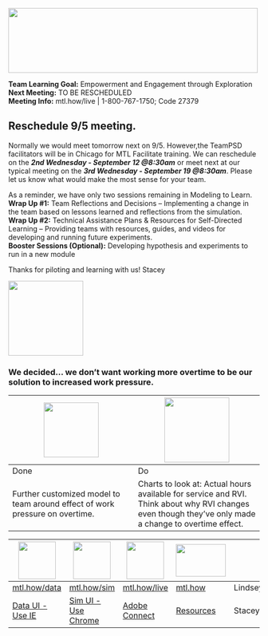 <!-- MTL Logo, HTML img tag -->
<img src = "https://raw.githubusercontent.com/lzim/teampsd/teampsd_style/mtl_logo/mtl_testdontguess_sm.png"
     height = "130" width = "500"> 
 

**Team Learning Goal:** Empowerment and Engagement through Exploration  
**Next Meeting:** TO BE RESCHEDULED  
**Meeting Info:** mtl.how/live | 1-800-767-1750; Code 27379    

## Reschedule 9/5 meeting.  
Normally we would meet tomorrow next on 9/5. However,the TeamPSD facilitators will be in Chicago for MTL Facilitate training. We can reschedule on the ***2nd Wednesday - September 12 @8:30am*** or meet next at our typical meeting on the ***3rd Wednesday - September 19 @8:30am***.
Please let us know what would make the most sense for your team.  

As a reminder, we have only two sessions remaining in Modeling to Learn.     
**Wrap Up #1:** Team Reflections and Decisions – Implementing a change in the team based on lessons learned and reflections from the simulation.  
**Wrap Up #2:** Technical Assistance Plans & Resources for Self-Directed Learning – Providing teams with resources, guides, and videos for developing and running future experiments.  
**Booster Sessions (Optional):**  Developing hypothesis and experiments to run in a new module  

Thanks for piloting and learning with us!
Stacey

<!-- Learning Objectives Icon -->
<img src = "https://raw.githubusercontent.com/lzim/teampsd/hexagon_icons/np_star_778913_003F72.png"
     height = "150" width = "150">  

### We decided... we don't want working more overtime to be our solution to increased work pressure.

<img src = "https://raw.githubusercontent.com/lzim/teampsd/hexagon_icons/np_hexagon-check-mark_309690_003F72.png" height = "110" width = "110"> | <img src = "https://raw.githubusercontent.com/lzim/teampsd/hexagon_icons/np_synchronize_778914_003F72.png" height = "130" width = "130">
--- | ---
Done | Do
Further customized model to team around effect of work pressure on overtime. | Charts to look at: Actual hours available for service and RVI. Think about why RVI changes even though they've only made a change to overtime effect.


<!-- Resources Links -->
<img src = "https://raw.githubusercontent.com/lzim/teampsd/hexagon_icons/np_bar-chart-decline_869492_0083BE.png" height = "75" width = "75"> | <img src = "https://raw.githubusercontent.com/lzim/teampsd/hexagon_icons/np_line-chart_544281_0083BE.png" height = "75" width = "75"> | <img src = "https://raw.githubusercontent.com/lzim/teampsd/hexagon_icons/np_feedback_546911_0083BE.png" height = "75" width = "75"> | <img src = "https://raw.githubusercontent.com/lzim/teampsd/teampsd_style/mtl_logo/mtl_how_sm.png" height = "65" width = "100"> | <img src = "https://raw.githubusercontent.com/lzim/teampsd/teampsd_style/teampsd_logo/va_team_psd_logo_sq_sm.png" height = "75" width = "100">
--- | --- | --- | --- | ---
[mtl.how/data](http://mtl.how/data) | [mtl.how/sim](http://mtl.how/sim) | [mtl.how/live](http://mtl.how/live) | [mtl.how](http://mtl.how) | Lindsey.Zimmerman@va.gov
[Data UI - Use IE](http://mtl.how/data) | [Sim UI - Use Chrome](http://mtl.how/sim) |   [Adobe Connect](http://mtl.how/live) | [Resources](http://mtl.how) | Stacey.Park2@va.gov 
